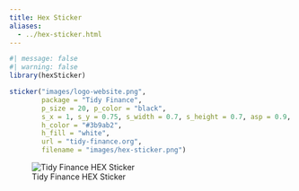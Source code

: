 ```yaml
---
title: Hex Sticker
aliases:
  - ../hex-sticker.html
---
```


```r
#| message: false
#| warning: false
library(hexSticker)

sticker("images/logo-website.png", 
        package = "Tidy Finance", 
        p_size = 20, p_color = "black",
        s_x = 1, s_y = 0.75, s_width = 0.7, s_height = 0.7, asp = 0.9,
        h_color = "#3b9ab2",
        h_fill = "white",
        url = "tidy-finance.org",
        filename = "images/hex-sticker.png")
```

![Tidy Finance HEX Sticker](images/hex-sticker.png)
